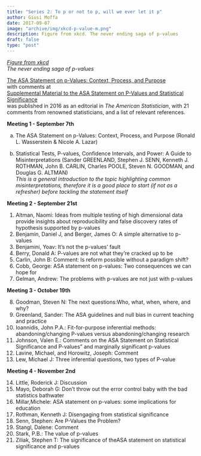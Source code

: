 ```yaml
---
title: "Series 2: To p or not to p, will we ever let it p"
author: Giusi Moffa
date: 2017-09-07
image: "archive/img/xkcd-p-value-m.png"
description: Figure from xkcd. The never ending saga of p-values
draft: false
type: "post"
---
```


<!-- Dates of first reading series -->

_[Figure from xkcd](https://xkcd.com/882/)_  
_The never ending saga of p-values_

[The ASA Statement on p-Values: Context, Process, and Purpose](http://amstat.tandfonline.com/doi/abs/10.1080/00031305.2016.1154108)  
with comments at   
[Supplemental Material to the ASA Statement on P-Values and Statistical Significance](http://amstat.tandfonline.com/doi/suppl/10.1080/00031305.2016.1154108?scroll=top)  
was published in 2016 as an editorial in _The American Statistician_, with 21 comments from renowned statisticians, and a list of relevant references. 

**Meeting 1 - September 7th**

  a. The ASA Statement on p-Values: Context, Process, and Purpose (Ronald L. Wasserstein & Nicole A. Lazar)  

  b. Statistical Tests, P-values, Confidence Intervals, and Power: A Guide to Misinterpretations (Sander GREENLAND, Stephen J. SENN, Kenneth J. ROTHMAN, John B. CARLIN, Charles POOLE, Steven N. GOODMAN, and Douglas G. ALTMAN)  
_This is a general introduction to the topic highlighting common misinterpretations, therefore it is a good place to start (if not as a refresher) before tackling the statement itself_

**Meeting 2 -  September 21st**

  1. Altman, Naomi: Ideas from multiple testing of high dimensional data provide insights about reproducibility and false discovery rates of hypothesis supported by p-values
  2. Benjamin, Daniel J, and Berger, James O: A simple alternative to p-values
  3. Benjamini, Yoav: It's not the p-values' fault
  4. Berry, Donald A: P-values are not what they're cracked up to be
  5. Carlin, John B: Comment: Is reform possible without a paradigm shift?
  6. Cobb, George: ASA statement on p-values: Two consequences we can hope for
  7. Gelman, Andrew: The problems with p-values are not just with p-values


**Meeting 3 - October 19th**

  8. Goodman, Steven N: The next questions:Who, what, when, where, and why?
  9. Greenland, Sander: The ASA guidelines and null bias in current teaching and practice
  10. Ioannidis, John P.A.: Fit-for-purpose inferential methods: abandoning/changing P-values versus abandoning/changing research
  11. Johnson, Valen E.: Comments on the ASA Statement on Statistical Significance and P-values" and marginally significant p-values
  12. Lavine, Michael, and Horowitz, Joseph: Comment
  13. Lew, Michael J: Three inferential questions, two types of P-value

**Meeting 4 - November 2nd**

  14. Little, Roderick J: Discussion
  15. Mayo, Deborah G: Don't throw out the error control baby with the bad statistics bathwater
  16. Millar,Michele: ASA statement on p-values: some implications for education
  17. Rothman, Kenneth J: Disengaging from statistical significance
  18. Senn, Stephen: Are P-Values the Problem?
  19. Stangl, Dalene: Comment
  20. Stark, P.B.: The value of p-values
  21. Ziliak, Stephen T: The significance of theASA statement on statistical significance and p-values